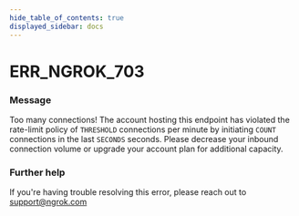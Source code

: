 ```yaml
---
hide_table_of_contents: true
displayed_sidebar: docs
---
```



# ERR_NGROK_703

### Message

Too many connections! The account hosting this endpoint has violated the rate-limit policy of `THRESHOLD` connections per minute by initiating `COUNT` connections in the last `SECONDS` seconds. Please decrease your inbound connection volume or upgrade your account plan for additional capacity.

### Further help

If you're having trouble resolving this error, please reach out to [support@ngrok.com](mailto:support@ngrok.com?subject=Help%20with%20ERR_NGROK_703)

<ErrorDetails error="err_ngrok_703" />
